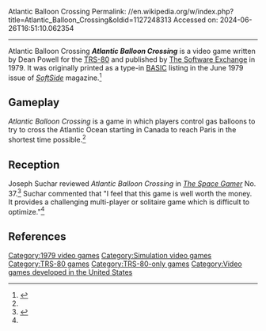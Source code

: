 Atlantic Balloon Crossing
Permalink: //en.wikipedia.org/w/index.php?title=Atlantic_Balloon_Crossing&oldid=1127248313
Accessed on: 2024-06-26T16:51:10.062354



------
Atlantic Balloon Crossing
{{Short description|1979 video game by Dean Powell}}
{{refimprove|date=October 2018}}
{{Infobox video game
| collapsible = 
| state = 
| italic title = 
| title = Atlantic Balloon Crossing
| image = File:Atlantic Baloon Crossing (Cover).png
| alt = 
| caption = 
| designer = Dean Powell
| publisher = [[The Software Exchange]]
| series = 
| engine = 
| platforms = [[TRS-80]]
| released = {{Video game release|WW|1979}}
| genre = 
| modes = 
}}
'''''Atlantic Balloon Crossing''''' is a video game written by Dean Powell for the [[TRS-80]] and published by [[The Software Exchange]] in 1979. It was originally printed as a type-in [[BASIC]] listing in the June 1979 issue of ''[[SoftSide]]'' magazine.<ref name="softside">{{cite journal |last1=Powell |first1=Dean |title=Atlantic Balloon Crossing |journal=SoftSide |date=June 1979 |issue=9 |page=8 |url=https://archive.org/details/softside-magazine-09/page/n7}}</ref>

==Gameplay==
''Atlantic Balloon Crossing'' is a game in which players control gas balloons to try to cross the Atlantic Ocean starting in Canada to reach Paris in the shortest time possible.<ref name="SG"/>

==Reception==
Joseph Suchar reviewed ''Atlantic Balloon Crossing'' in ''[[The Space Gamer]]'' No. 37.<ref name="SG">{{cite journal|last=Suchar |first=Joseph |date=March 1981 |title=Capsule Reviews|journal=[[The Space Gamer]]|publisher=[[Steve Jackson Games]]|issue=37|pages=27}}</ref> Suchar commented that "I feel that this game is well worth the money. It provides a challenging multi-player or solitaire game which is difficult to optimize."<ref name="SG"/>

==References==
{{reflist}}

[[Category:1979 video games]]
[[Category:Simulation video games]]
[[Category:TRS-80 games]]
[[Category:TRS-80-only games]]
[[Category:Video games developed in the United States]]